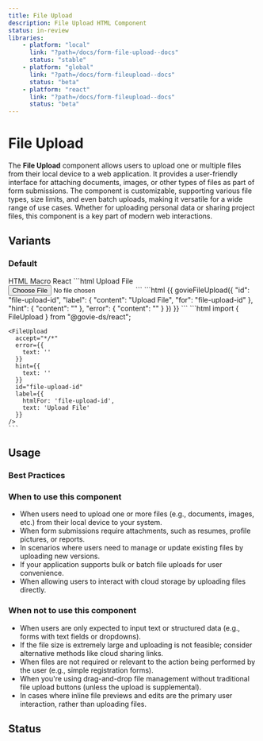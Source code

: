 ```yaml
---
title: File Upload
description: File Upload HTML Component
status: in-review
libraries:
    - platform: "local"
      link: "?path=/docs/form-file-upload--docs"
      status: "stable"
    - platform: "global"
      link: "?path=/docs/form-fileupload--docs"
      status: "beta"
    - platform: "react"
      link: "?path=/docs/form-fileupload--docs"
      status: "beta"
---
```


# File Upload

The **File Upload** component allows users to upload one or multiple files from their local device to a web application. It provides a user-friendly interface for attaching documents, images, or other types of files as part of form submissions. The component is customizable, supporting various file types, size limits, and even batch uploads, making it versatile for a wide range of use cases. Whether for uploading personal data or sharing project files, this component is a key part of modern web interactions.

## Variants

### Default

<ComponentContainer>
  <FileUpload
    accept="*/*"
    error={{
      text: '',
    }}
    hint={{
      text: '',
    }}
    id="file-upload-id"
    label={{
      htmlFor: 'file-upload-id',
      text: 'Upload File',
    }}
  />
</ComponentContainer>

<Tabs id="tab3">
  <TabList>
    <TabItem value="tab31" checked>HTML</TabItem>
    <TabItem value="tab32">Macro</TabItem>
    <TabItem value="tab33">React</TabItem>
  </TabList>
  <TabPanel value="tab31">
    ```html
    <label
      for="file-upload-id"
      class="gi-text-md gi-mb-1 gi-label">
      Upload File
    </label>
    <input
      id="file-upload-id"
      class="gi-file-upload-input"
      type="file"
      name="file"
      accept="*/*"
    />
    ```
  </TabPanel>
  <TabPanel value="tab32">
    ```html
    {{ govieFileUpload({
      "id": "file-upload-id",
      "label": {
        "content": "Upload File",
        "for": "file-upload-id"
      },
      "hint": {
        "content": ""
      },
      "error": {
        "content": ""
      }
    }) }}
    ```

  </TabPanel>
  <TabPanel value="tab33">
    ```html
    import { FileUpload } from "@govie-ds/react";
    
    <FileUpload
      accept="*/*"
      error={{
        text: ''
      }}
      hint={{
        text: ''
      }}
      id="file-upload-id"
      label={{
        htmlFor: 'file-upload-id',
        text: 'Upload File'
      }}
    />
    ```
  </TabPanel>
</Tabs>

## Usage

### Best Practices

### When to use this component

- When users need to upload one or more files (e.g., documents, images, etc.) from their local device to your system.
- When form submissions require attachments, such as resumes, profile pictures, or reports.
- In scenarios where users need to manage or update existing files by uploading new versions.
- If your application supports bulk or batch file uploads for user convenience.
- When allowing users to interact with cloud storage by uploading files directly.

### When not to use this component

- When users are only expected to input text or structured data (e.g., forms with text fields or dropdowns).
- If the file size is extremely large and uploading is not feasible; consider alternative methods like cloud sharing links.
- When files are not required or relevant to the action being performed by the user (e.g., simple registration forms).
- When you're using drag-and-drop file management without traditional file upload buttons (unless the upload is supplemental).
- In cases where inline file previews and edits are the primary user interaction, rather than uploading files.

## Status

<ComponentStatusBlock componentId="file-upload" />


